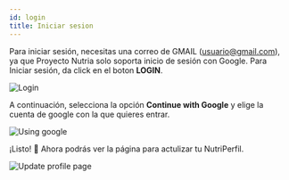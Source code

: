 ```yaml
---
id: login
title: Iniciar sesion
---
```


Para iniciar sesión, necesitas una correo de GMAIL (usuario@gmail.com), ya que Proyecto Nutria solo soporta inicio de sesión con Google. Para Iniciar sesión, da click en el boton **LOGIN**.

![Login](/img/docs/yaos/interviewee/mock-interview/login.svg)

A continuación, selecciona la opción **Continue with Google** y elige la cuenta de google con la que quieres entrar.

![Using google](/img/docs/yaos/interviewee/mock-interview/using-google.svg)

¡Listo! 🎉 Ahora podrás ver la página para actulizar tu NutriPerfil.

![Update profile page](/img/docs/yaos/interviewee/mock-interview/update-profile-page.png)

